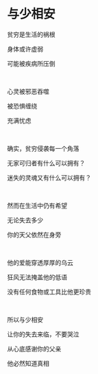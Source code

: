 # 与少相安

贫穷是生活的祸根

身体或许虚弱

可能被疾病所压倒

<p></p>

<br />

心灵被邪恶吞噬

被恐惧缠绕

充满忧虑

<p></p>

<br />

确实，贫穷侵袭每一个角落

无家可归者有什么可以拥有？

迷失的灵魂又有什么可以拥有？

<p></p>

<br />

然而在生活中仍有希望

无论失去多少

你的天父依然在身旁

<p></p>

<br />

他的爱能穿透厚厚的乌云

狂风无法掩盖他的低语

没有任何食物或工具比他更珍贵

<p></p>

<br />

所以与少相安

让你的失去来临，不要哭泣

从心底感谢你的父亲

他必然知道真相